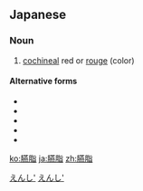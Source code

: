 ==Japanese==
{{ja-kanjitab|臙|脂}}
{{wikipedia|lang=ja}}

===Noun===
{{ja-noun|えんじ}}

# [[cochineal]] red or [[rouge]] (color)

====Alternative forms====
* {{l|ja|燕脂}}
* {{l|ja|えんじ}}
* {{l|ja|エンジ}}
* {{l|ja|燕支}}
* {{l|ja|臙支}}

[[Category:ja:Colors|えんし']]
[[Category:ja:Reds|えんし']]

[[ko:臙脂]]
[[ja:臙脂]]
[[zh:臙脂]]